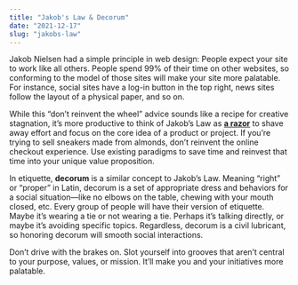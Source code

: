 ```yaml
---
title: "Jakob's Law & Decorum"
date: "2021-12-17"
slug: "jakobs-law"
---
```


Jakob Nielsen had a simple principle in web design: People expect your site to work like all others. People spend 99% of their time on other websites, so conforming to the model of those sites will make your site more palatable. For instance, social sites have a log-in button in the top right, news sites follow the layout of a physical paper, and so on.

While this “don’t reinvent the wheel” advice sounds like a recipe for creative stagnation, it’s more productive to think of Jakob’s Law as **[a razor](https://andersun.substack.com/p/hairy-tales)** to shave away effort and focus on the core idea of a product or project. If you’re trying to sell sneakers made from almonds, don’t reinvent the online checkout experience. Use existing paradigms to save time and reinvest that time into your unique value proposition.

In etiquette, **decorum** is a similar concept to Jakob’s Law. Meaning “right” or “proper” in Latin, decorum is a set of appropriate dress and behaviors for a social situation—like no elbows on the table, chewing with your mouth closed, etc. Every group of people will have their version of etiquette. Maybe it’s wearing a tie or not wearing a tie. Perhaps it’s talking directly, or maybe it’s avoiding specific topics. Regardless, decorum is a civil lubricant, so honoring decorum will smooth social interactions.

Don’t drive with the brakes on. Slot yourself into grooves that aren’t central to your purpose, values, or mission. It’ll make you and your initiatives more palatable.